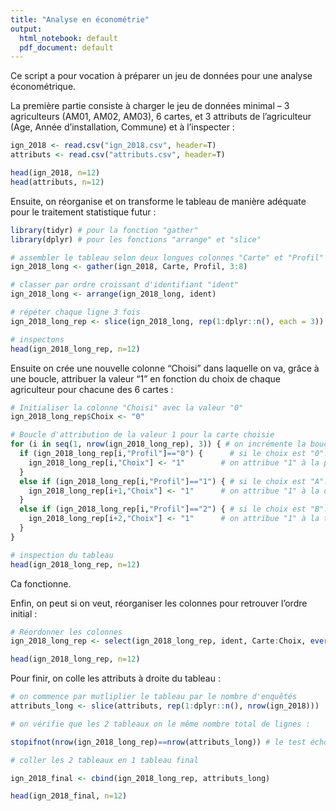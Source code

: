 ```yaml
---
title: "Analyse en économétrie"
output:
  html_notebook: default
  pdf_document: default
---
```


Ce script a pour vocation à préparer un jeu de données pour une analyse économétrique. 

La première partie consiste à charger le jeu de données minimal -- 3 agriculteurs (AM01, AM02, AM03), 6 cartes, et 3 attributs de l'agriculteur (Age, Année d'installation, Commune) et à l'inspecter :

```r
ign_2018 <- read.csv("ign_2018.csv", header=T)
attributs <- read.csv("attributs.csv", header=T)

head(ign_2018, n=12)
head(attributs, n=12)
```

Ensuite, on réorganise et on transforme le tableau de manière adéquate pour le traitement statistique futur :

```r
library(tidyr) # pour la fonction "gather"
library(dplyr) # pour les fonctions "arrange" et "slice"

# assembler le tableau selon deux longues colonnes "Carte" et "Profil"
ign_2018_long <- gather(ign_2018, Carte, Profil, 3:8)

# classer par ordre croissant d'identifiant "ident"
ign_2018_long <- arrange(ign_2018_long, ident)

# répéter chaque ligne 3 fois
ign_2018_long_rep <- slice(ign_2018_long, rep(1:dplyr::n(), each = 3))

# inspectons
head(ign_2018_long_rep, n=12)
```


Ensuite on crée une nouvelle colonne "Choisi" dans laquelle on va, grâce à une boucle, attribuer la valeur "1" en fonction du choix de chaque agriculteur pour chacune des 6 cartes :

```r
# Initialiser la colonne "Choisi" avec la valeur "0"
ign_2018_long_rep$Choix <- "0"

# Boucle d'attribution de la valeur 1 pour la carte choisie
for (i in seq(1, nrow(ign_2018_long_rep), 3)) { # on incrémente la boucle de 3 en 3, car chaque ligne est répétée 3 fois
  if (ign_2018_long_rep[i,"Profil"]=="0") {      # si le choix est "0"...
    ign_2018_long_rep[i,"Choix"] <- "1"        # on attribue "1" à la première ligne
  }
  else if (ign_2018_long_rep[i,"Profil"]=="1") { # si le choix est "A"...
    ign_2018_long_rep[i+1,"Choix"] <- "1"      # on attribue "1" à la deuxième ligne
  }
  else if (ign_2018_long_rep[i,"Profil"]=="2") { # si le choix est "B"...
    ign_2018_long_rep[i+2,"Choix"] <- "1"      # on attribue "1" à la troisième ligne
  }
}

# inspection du tableau
head(ign_2018_long_rep, n=12)
```

Ca fonctionne.

Enfin, on peut si on veut, réorganiser les colonnes pour retrouver l'ordre initial :

```r
# Réordonner les colonnes
ign_2018_long_rep <- select(ign_2018_long_rep, ident, Carte:Choix, everything())

head(ign_2018_long_rep, n=12)
```

Pour finir, on colle les attributs à droite du tableau :

```r
# on commence par mutliplier le tableau par le nombre d'enquêtés 
attributs_long <- slice(attributs, rep(1:dplyr::n(), nrow(ign_2018)))

# on vérifie que les 2 tableaux on le même nombre total de lignes :

stopifnot(nrow(ign_2018_long_rep)==nrow(attributs_long)) # le test échoie avec une erreur si les nombres de lignes diffèrent

# coller les 2 tableaux en 1 tableau final

ign_2018_final <- cbind(ign_2018_long_rep, attributs_long)

head(ign_2018_final, n=12)
```

